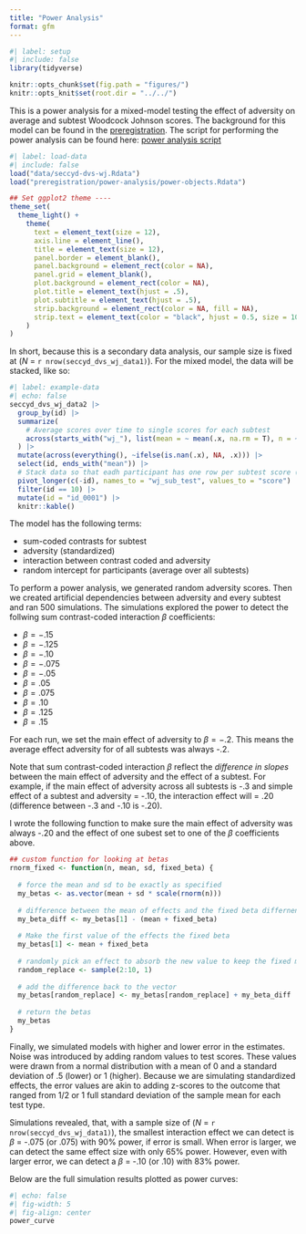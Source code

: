 ```yaml
---
title: "Power Analysis"
format: gfm
---
```


```r
#| label: setup
#| include: false
library(tidyverse)

knitr::opts_chunk$set(fig.path = "figures/")
knitr::opts_knit$set(root.dir = "../../")
```

This is a power analysis for a mixed-model testing the effect of adversity on average and subtest Woodcock Johnson scores. The background for this model can be found in the [preregistration](../). The script for performing the power analysis can be found here: [power analysis script](../../scripts/power-simulation.R)

```r
#| label: load-data
#| include: false
load("data/seccyd-dvs-wj.Rdata")
load("preregistration/power-analysis/power-objects.Rdata")

## Set ggplot2 theme ----
theme_set(
  theme_light() +
    theme(
      text = element_text(size = 12),
      axis.line = element_line(),
      title = element_text(size = 12),
      panel.border = element_blank(),
      panel.background = element_rect(color = NA),
      panel.grid = element_blank(),
      plot.background = element_rect(color = NA),
      plot.title = element_text(hjust = .5),
      plot.subtitle = element_text(hjust = .5),
      strip.background = element_rect(color = NA, fill = NA),
      strip.text = element_text(color = "black", hjust = 0.5, size = 10)
    )
)
```

In short, because this is a secondary data analysis, our sample size is fixed at (*N* = `r nrow(seccyd_dvs_wj_data1)`). For the mixed model, the data will be stacked, like so:

```r
#| label: example-data
#| echo: false
seccyd_dvs_wj_data2 |> 
  group_by(id) |> 
  summarize(
    # Average scores over time to single scores for each subtest
    across(starts_with("wj_"), list(mean = ~ mean(.x, na.rm = T), n = ~sum(!is.na(.x))))
  ) |> 
  mutate(across(everything(), ~ifelse(is.nan(.x), NA, .x))) |> 
  select(id, ends_with("mean")) |> 
  # Stack data so that eadh participant has one row per subtest score (step 2)
  pivot_longer(c(-id), names_to = "wj_sub_test", values_to = "score") |> 
  filter(id == 10) |> 
  mutate(id = "id_0001") |> 
  knitr::kable()
```

The model has the following terms:

- sum-coded contrasts for subtest 
- adversity (standardized)
- interaction between contrast coded and adversity
- random intercept for participants (average over all subtests)

To perform a power analysis, we generated random adversity scores. Then we created artificial dependencies between adversity and every subtest and ran 500 simulations. The simulations explored the power to detect the follwing sum contrast-coded interaction $\beta$ coefficients:

- $\beta=-.15$
- $\beta=-.125$
- $\beta=-.10$
- $\beta=-.075$
- $\beta=-.05$
- $\beta=.05$
- $\beta=.075$
- $\beta=.10$
- $\beta=.125$
- $\beta=.15$

For each run, we set the main effect of adversity to $\beta=-.2$. This means the average effect adversity for of all subtests was always -.2. 

Note that sum contrast-coded interaction $\beta$ reflect the *difference in slopes* between the main effect of adversity and the effect of a subtest. For example, if the main effect of adversity across all subtests is -.3 and simple effect of a subtest and adversity = -.10, the interaction effect will = .20 (difference between -.3 and -.10 is -.20).

I wrote the following function to make sure the main effect of adversity was always -.20 and the effect of one subest set to one of the $\beta$ coefficients above.

```r
## custom function for looking at betas
rnorm_fixed <- function(n, mean, sd, fixed_beta) {
  
  # force the mean and sd to be exactly as specified
  my_betas <- as.vector(mean + sd * scale(rnorm(n)))
  
  # difference between the mean of effects and the fixed beta differnence
  my_beta_diff <- my_betas[1] - (mean + fixed_beta)
  
  # Make the first value of the effects the fixed beta
  my_betas[1] <- mean + fixed_beta
  
  # randomly pick an effect to absorb the new value to keep the fixed mean
  random_replace <- sample(2:10, 1)
  
  # add the difference back to the vector
  my_betas[random_replace] <- my_betas[random_replace] + my_beta_diff
  
  # return the betas
  my_betas
}
```

Finally, we simulated models with higher and lower error in the estimates. Noise was introduced by adding random values to test scores. These values were drawn from a normal distribution with a mean of 0 and a standard deviation of .5 (lower) or 1 (higher). Because we are simulating standardized effects, the error values are akin to adding z-scores to the outcome that ranged from 1/2 or 1 full standard deviation of the sample mean for each test type.

Simulations revealed, that, with a sample size of (*N* = `r nrow(seccyd_dvs_wj_data1)`), the smallest interaction effect we can detect is $\beta$ = -.075 (or .075) with 90% power, if error is small. When error is larger, we can detect the same effect size with only 65% power. However, even with larger error, we can detect a $\beta$ = -.10 (or .10) with 83% power.

Below are the full simulation results plotted as power curves:

```r
#| echo: false
#| fig-width: 5
#| fig-align: center
power_curve
```

